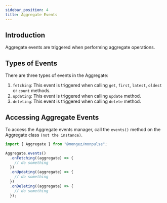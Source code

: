 ```yaml
---
sidebar_position: 4
title: Aggregate Events
---
```


## Introduction

Aggregate events are triggered when performing aggregate operations.

## Types of Events

There are three types of events in the Aggregate:

1. `fetching`: This event is triggered when calling `get`, `first`, `latest`, `oldest` or `count` methods.
2. `updating`: This event is triggered when calling `update` method.
3. `deleting`: This event is triggered when calling `delete` method.

## Accessing Aggregate Events

To access the Aggregate events manager, call the `events()` method on the Aggregate class `(not the instance)`.

```ts title="src/app.ts"
import { Aggregate } from "@mongez/monpulse";

Aggregate.events()
  .onFetching((aggregate) => {
    // do something
  })
  .onUpdating((aggregate) => {
    // do something
  })
  .onDeleting((aggregate) => {
    // do something
  });
```
